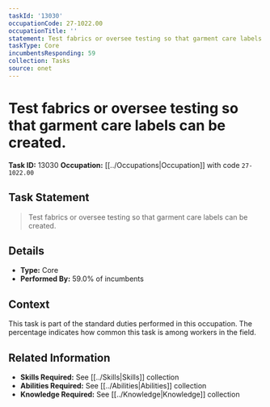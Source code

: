 ```yaml
---
taskId: '13030'
occupationCode: 27-1022.00
occupationTitle: ''
statement: Test fabrics or oversee testing so that garment care labels can be created.
taskType: Core
incumbentsResponding: 59
collection: Tasks
source: onet
---
```

# Test fabrics or oversee testing so that garment care labels can be created.

**Task ID:** 13030
**Occupation:** [[../Occupations|Occupation]] with code `27-1022.00`

## Task Statement

> Test fabrics or oversee testing so that garment care labels can be created.

## Details

- **Type:** Core
- **Performed By:** 59.0% of incumbents

## Context

This task is part of the standard duties performed in this occupation. The percentage indicates how common this task is among workers in the field.

## Related Information

- **Skills Required:** See [[../Skills|Skills]] collection
- **Abilities Required:** See [[../Abilities|Abilities]] collection
- **Knowledge Required:** See [[../Knowledge|Knowledge]] collection
